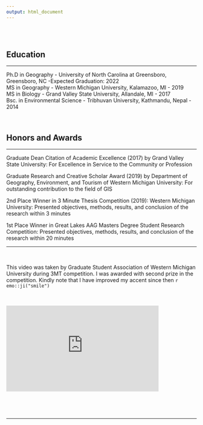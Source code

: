 ```yaml
---
output: html_document
---
```


<br>
<br>


## Education

---


Ph.D in Geography - University of North Carolina at Greensboro, Greensboro, NC -Expected Graduation: 2022 <br>
MS in Geography - Western Michigan University, Kalamazoo, MI - 2019 <br>
MS in Biology - Grand Valley State University, Allandale, MI - 2017 <br>
Bsc. in Environmental Science - Tribhuvan University, Kathmandu, Nepal - 2014

\


## Honors and Awards

---

Graduate Dean Citation of Academic Excellence (2017) by Grand Valley State University: For Excellence in Service to the Community or Profession
  
Graduate Research and Creative Scholar Award (2019) by Department of Geography, Environment, and Tourism of Western Michigan University: For outstanding contribution to the field of GIS 
  
2nd Place Winner in 3 Minute Thesis Competition (2019): Western Michigan University: Presented objectives, methods, results, and conclusion of the research within 3 minutes 

1st Place Winner in Great Lakes AAG Masters Degree Student Research Competition: Presented objectives, methods, results, and conclusion of the research within 20 minutes
   
---

\


This video was taken by Graduate Student Association of Western Michigan University during 3MT competition. I was awarded with second prize in the competition. Kindly note that I have improved my accent since then `r emo::ji("smile")` 

\


<style type="text/css">
.responsive {
  width: 100%;
  height: 0;
  padding-bottom: 56.25%;
  position: relative;

}
.responsive iframe {
  position: absolute;
  width: 80%;
  height: 80%;
}

</style>

<div class="responsive">
   <iframe width="400" height="300" src="https://www.youtube.com/embed/eomfFC7JtsQ" frameborder="0" allowfullscreen></iframe>  
   Click play button to watch the video
</div>

---
